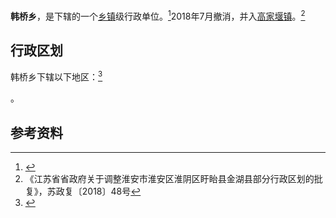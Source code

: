 {{中国乡级行政区|32/08/04/200/000}}

'''韩桥乡'''，是{{PRC admin/fullname|32/08/04/200/000|3}}下辖的一个[[乡镇|乡镇]]级行政单位。<ref>{{PRC admin/ref sgc|{{PRC admin/parent|32/08/04/200/000}}}}</ref>2018年7月撤消，并入[[高家堰镇|高家堰镇]]。<ref>《江苏省省政府关于调整淮安市淮安区淮阴区盱眙县金湖县部分行政区划的批复》，苏政复〔2018〕48号</ref>

== 行政区划 ==

韩桥乡下辖以下地区：<ref>{{PRC admin/ref sgc|32/08/04/200/000}}</ref>

{{PRC admin/children|32/08/04/200/000}}。

== 参考资料 ==

{{reflist}}

{{PRC admin/navcat|32/08/04/200/000}}
{{江苏行政区划小作品}}